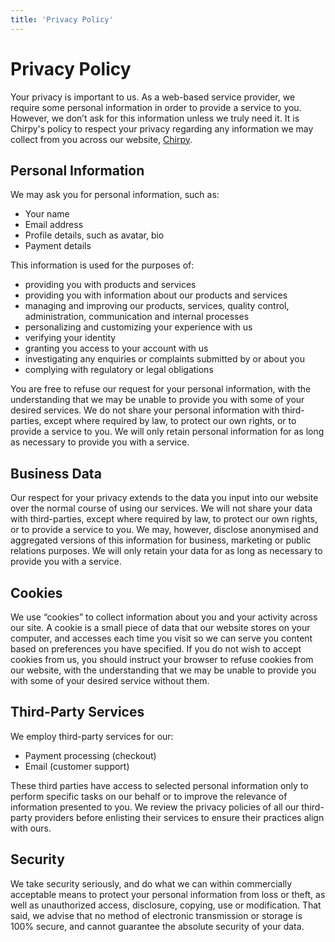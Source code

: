 ```yaml
---
title: 'Privacy Policy'
---
```


# Privacy Policy

Your privacy is important to us. As a web-based service provider, we require some personal information in order to provide a service to you. However, we don’t ask for this information unless we truly need it. It is Chirpy's policy to respect your privacy regarding any information we may collect from you across our website,
[Chirpy](/).

## Personal Information

We may ask you for personal information, such as:

- Your name
- Email address
- Profile details, such as avatar, bio
- Payment details

This information is used for the purposes of:

- providing you with products and services
- providing you with information about our products and services
- managing and improving our products, services, quality control, administration, communication and internal processes
- personalizing and customizing your experience with us
- verifying your identity
- granting you access to your account with us
- investigating any enquiries or complaints submitted by or about you
- complying with regulatory or legal obligations

You are free to refuse our request for your personal information, with the
understanding that we may be unable to provide you with some of your desired services.
We do not share your personal information with third-parties, except where required by law, to protect our own rights, or to provide a service to you. We will only retain personal information for as long as necessary to provide you with a service.

## Business Data

Our respect for your privacy extends to the data you input into our website over the normal course of using our services. We will not share your data with third-parties, except where required by law, to protect our own rights, or to provide a service to you. We may, however, disclose anonymised and aggregated versions of this information for business, marketing or public relations purposes. We will only retain your data for as long as necessary to provide you with a service.

## Cookies

We use “cookies” to collect information about you and your activity across our site. A cookie is a small piece of data that our website stores on your computer, and accesses each time you visit so we can serve you content based on preferences you have specified. If you do not wish to accept cookies from us, you should instruct your browser to refuse cookies from our website, with the understanding that we may be unable to provide you with some of your desired service without them.

## Third-Party Services

We employ third-party services for our:

- Payment processing (checkout)
- Email (customer support)

These third parties have access to selected personal information only to perform specific tasks on our behalf or to improve the relevance of information presented to you. We review the privacy policies of all our third-party providers before enlisting their services to ensure their practices align with ours.

## Security

We take security seriously, and do what we can within commercially acceptable means to protect your personal information from loss or theft, as well as unauthorized access, disclosure, copying, use or modification. That said, we advise that no method of electronic transmission or storage is 100% secure, and cannot guarantee the absolute security of your data.

